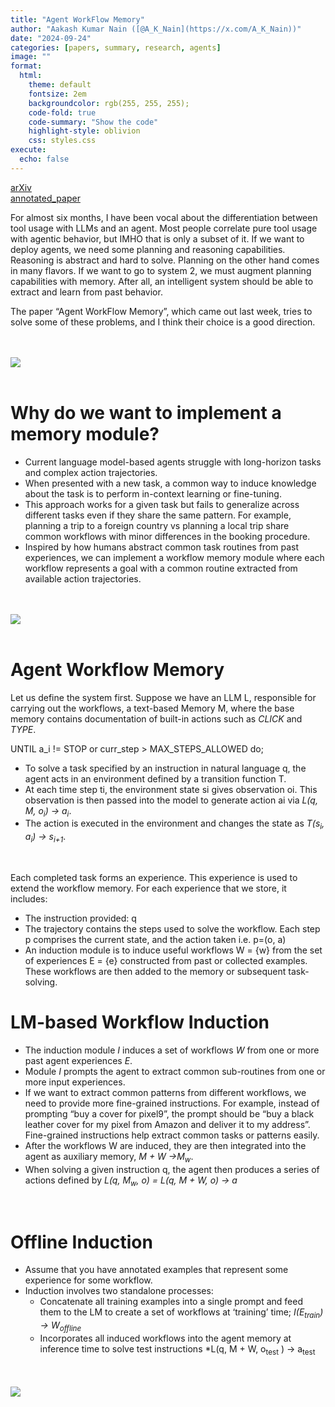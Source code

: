 ```yaml
---
title: "Agent WorkFlow Memory"
author: "Aakash Kumar Nain ([@A_K_Nain](https://x.com/A_K_Nain))"
date: "2024-09-24"
categories: [papers, summary, research, agents]
image: ""
format:
  html:
    theme: default
    fontsize: 2em
    backgroundcolor: rgb(255, 255, 255);
    code-fold: true
    code-summary: "Show the code"
    highlight-style: oblivion
    css: styles.css
execute: 
  echo: false
---
```


[arXiv](https://arxiv.org/abs/2409.07429)<br>
[annotated_paper](https://github.com/AakashKumarNain/annotated_research_papers/blob/master/NLP/agent_workflow_memory.pdf)<br>

For almost six months, I have been vocal about the differentiation between tool usage with LLMs and
an agent. Most people correlate pure tool usage with agentic behavior, but IMHO that is only a subset
of it. If we want to deploy agents, we need some planning and reasoning capabilities. Reasoning is
abstract and hard to solve. Planning on the other hand comes in many flavors. If we want to go to
system 2, we must augment planning capabilities with memory. After all, an intelligent system should
be able to extract and learn from past behavior.

The paper "Agent WorkFlow Memory", which came out last week, tries to solve some of these problems,
and I think their choice is a good direction.

<br><br>
![](../paper_screenshots/agent_workflow_memory/1.png)
<br><br>

# Why do we want to implement a memory module?

* Current language model-based agents struggle with long-horizon tasks and complex action trajectories.
* When presented with a new task, a common way to induce knowledge about the task is to perform
in-context learning or fine-tuning.
* This approach works for a given task but fails to generalize across different tasks even if they share
the same pattern. For example, planning a trip to a foreign country vs planning a local trip share
common workflows with minor differences in the booking procedure.
* Inspired by how humans abstract common task routines from past experiences, we can implement a workflow
memory module where each workflow represents a goal with a common routine extracted from available
action trajectories.

<br><br>
![](../paper_screenshots/agent_workflow_memory/2.png)
<br><br>


# Agent Workflow Memory

Let us define the system first. Suppose we have an LLM L, responsible for carrying out the workflows,
a text-based Memory M, where the base memory contains documentation of built-in actions such as
*CLICK* and *TYPE*.

UNTIL a_i != STOP or curr_step > MAX_STEPS_ALLOWED do;

* To solve a task specified by an instruction in natural language q, the agent acts in an environment
defined by a transition function T.
* At each time step ti, the environment state si gives observation oi. This observation is then passed
into the model to generate action ai via *L(q, M, o~i~) → a~i~*.
* The action is executed in the environment and changes the state as *T(s~i~, a~i~) → s~i+1~*.

<br>

Each completed task forms an experience. This experience is used to extend the workflow memory.
For each experience that we store, it includes:

* The instruction provided: q
* The trajectory contains the steps used to solve the workflow. Each step p comprises the current state,
and the action taken i.e. p=(o, a)
* An induction module is to induce useful workflows W = {w} from the set of experiences E = {e}
constructed from past or collected examples. These workflows are then added to the memory or subsequent
task-solving.


# LM-based Workflow Induction

* The induction module *I* induces a set of workflows *W* from one or more past agent experiences *E*.
* Module *I* prompts the agent to extract common sub-routines from one or more input experiences.
* If we want to extract common patterns from different workflows, we need to provide more fine-grained
instructions. For example, instead of prompting "buy a cover for pixel9", the prompt should be
"buy a black leather cover for my pixel from Amazon and deliver it to my address". Fine-grained
instructions help extract common tasks or patterns easily.
* After the workflows W are induced, they are then integrated into the agent as auxiliary memory, 
*M + W →M~w~*.
* When solving a given instruction q, the agent then produces a series of actions defined by 
*L(q, M~w~, o) = L(q, M + W, o) → a*

<br>

# Offline Induction

* Assume that you have annotated examples that represent some experience for some workflow.
* Induction involves two standalone processes:
  - Concatenate all training examples into a single prompt and feed them to the LM to create a set of
  workflows at ‘training’ time; *I(E~train~) → W~offline~*
  - Incorporates all induced workflows into the agent memory at inference time to solve test instructions
  *L(q, M + W, o~test~ ) → a~test~

<br><br>
![](../paper_screenshots/agent_workflow_memory/3.png)
<br><br>